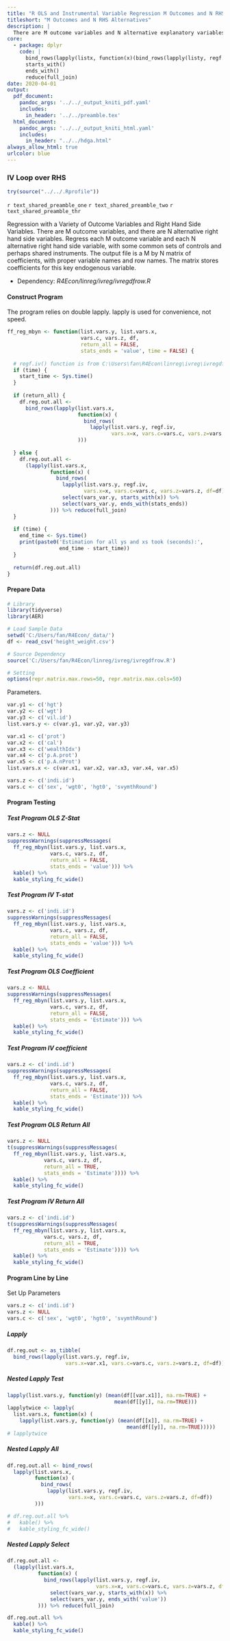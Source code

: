 ```yaml
---
title: "R OLS and Instrumental Variable Regression M Outcomes and N RHS Alternatives"
titleshort: "M Outcomes and N RHS Alternatives"
description: |
  There are M outcome variables and N alternative explanatory variables. Regress all M outcome variables on N endogenous/independent right hand side variables one by one, with controls and/or IVs, collect coefficients.
core:
  - package: dplyr
    code: |
      bind_rows(lapply(listx, function(x)(bind_rows(lapply(listy, regf.iv)))
      starts_with()
      ends_with()
      reduce(full_join)
date: 2020-04-01
output:
  pdf_document:
    pandoc_args: '../../_output_kniti_pdf.yaml'
    includes:
      in_header: '../../preamble.tex'
  html_document:
    pandoc_args: '../../_output_kniti_html.yaml'
    includes:
      in_header: "../../hdga.html"
always_allow_html: true
urlcolor: blue
---
```



### IV Loop over RHS

```r
try(source("../../.Rprofile"))
```

`r text_shared_preamble_one`
`r text_shared_preamble_two`
`r text_shared_preamble_thr`

Regression with a Variety of Outcome Variables and Right Hand Side Variables. There are M outcome variables, and there are N alternative right hand side variables. Regress each M outcome variable and each N alternative right hand side variable, with some common sets of controls and perhaps shared instruments. The output file is a M by N matrix of coefficients, with proper variable names and row names. The matrix stores coefficients for this key endogenous variable.

- Dependency: *R4Econ/linreg/ivreg/ivregdfrow.R*

#### Construct Program

The program relies on double lapply. lapply is used for convenience, not speed.

```r
ff_reg_mbyn <- function(list.vars.y, list.vars.x,
                        vars.c, vars.z, df,
                        return_all = FALSE,
                        stats_ends = 'value', time = FALSE) {
  
  # regf.iv() function is from C:\Users\fan\R4Econ\linreg\ivreg\ivregdfrow.R
  if (time) {
    start_time <- Sys.time()
  }
  
  if (return_all) {
    df.reg.out.all <- 
      bind_rows(lapply(list.vars.x,
                       function(x) (
                         bind_rows(
                           lapply(list.vars.y, regf.iv, 
                                  vars.x=x, vars.c=vars.c, vars.z=vars.z, df=df))
                       )))
    
  } else {
    df.reg.out.all <- 
      (lapply(list.vars.x,
              function(x) (
                bind_rows(
                  lapply(list.vars.y, regf.iv, 
                         vars.x=x, vars.c=vars.c, vars.z=vars.z, df=df)) %>%
                  select(vars_var.y, starts_with(x)) %>%
                  select(vars_var.y, ends_with(stats_ends))
              ))) %>% reduce(full_join)
  }
  
  if (time) {
    end_time <- Sys.time()
    print(paste0('Estimation for all ys and xs took (seconds):', 
                 end_time - start_time))
  }
  
  return(df.reg.out.all)
}
```

#### Prepare Data

```r
# Library
library(tidyverse)
library(AER)

# Load Sample Data
setwd('C:/Users/fan/R4Econ/_data/')
df <- read_csv('height_weight.csv')

# Source Dependency
source('C:/Users/fan/R4Econ/linreg/ivreg/ivregdfrow.R')

# Setting
options(repr.matrix.max.rows=50, repr.matrix.max.cols=50)
```

Parameters.

```r
var.y1 <- c('hgt')
var.y2 <- c('wgt')
var.y3 <- c('vil.id')
list.vars.y <- c(var.y1, var.y2, var.y3)

var.x1 <- c('prot')
var.x2 <- c('cal')
var.x3 <- c('wealthIdx')
var.x4 <- c('p.A.prot')
var.x5 <- c('p.A.nProt')
list.vars.x <- c(var.x1, var.x2, var.x3, var.x4, var.x5)

vars.z <- c('indi.id')
vars.c <- c('sex', 'wgt0', 'hgt0', 'svymthRound')
```

#### Program Testing

##### Test Program OLS Z-Stat

```r
vars.z <- NULL
suppressWarnings(suppressMessages(
  ff_reg_mbyn(list.vars.y, list.vars.x,
              vars.c, vars.z, df,
              return_all = FALSE,
              stats_ends = 'value'))) %>%
  kable() %>%
  kable_styling_fc_wide()
```

##### Test Program IV T-stat

```r
vars.z <- c('indi.id')
suppressWarnings(suppressMessages(
  ff_reg_mbyn(list.vars.y, list.vars.x,
              vars.c, vars.z, df,
              return_all = FALSE,
              stats_ends = 'value'))) %>%
  kable() %>%
  kable_styling_fc_wide()
```

##### Test Program OLS Coefficient

```r
vars.z <- NULL
suppressWarnings(suppressMessages(
  ff_reg_mbyn(list.vars.y, list.vars.x,
              vars.c, vars.z, df,
              return_all = FALSE,
              stats_ends = 'Estimate'))) %>%
  kable() %>%
  kable_styling_fc_wide()
```

##### Test Program IV coefficient

```r
vars.z <- c('indi.id')
suppressWarnings(suppressMessages(
  ff_reg_mbyn(list.vars.y, list.vars.x,
              vars.c, vars.z, df,
              return_all = FALSE,
              stats_ends = 'Estimate'))) %>%
  kable() %>%
  kable_styling_fc_wide()
```

##### Test Program OLS Return All

```r
vars.z <- NULL
t(suppressWarnings(suppressMessages(
  ff_reg_mbyn(list.vars.y, list.vars.x,
            vars.c, vars.z, df,
            return_all = TRUE,
            stats_ends = 'Estimate')))) %>%
  kable() %>%
  kable_styling_fc_wide()
```

##### Test Program IV Return All

```r
vars.z <- c('indi.id')
t(suppressWarnings(suppressMessages(
  ff_reg_mbyn(list.vars.y, list.vars.x,
            vars.c, vars.z, df,
            return_all = TRUE,
            stats_ends = 'Estimate')))) %>%
  kable() %>%
  kable_styling_fc_wide()
```

#### Program Line by Line

Set Up Parameters

```r
vars.z <- c('indi.id')
vars.z <- NULL
vars.c <- c('sex', 'wgt0', 'hgt0', 'svymthRound')
```

##### Lapply

```r
df.reg.out <- as_tibble(
  bind_rows(lapply(list.vars.y, regf.iv, 
                   vars.x=var.x1, vars.c=vars.c, vars.z=vars.z, df=df)))
```

##### Nested Lapply Test

```r
lapply(list.vars.y, function(y) (mean(df[[var.x1]], na.rm=TRUE) + 
                                   mean(df[[y]], na.rm=TRUE)))
lapplytwice <- lapply(
  list.vars.x, function(x) (
    lapply(list.vars.y, function(y) (mean(df[[x]], na.rm=TRUE) + 
                                       mean(df[[y]], na.rm=TRUE)))))
# lapplytwice
```

##### Nested Lapply All

```r
df.reg.out.all <- bind_rows(
  lapply(list.vars.x,
         function(x) (
           bind_rows(
             lapply(list.vars.y, regf.iv, 
                    vars.x=x, vars.c=vars.c, vars.z=vars.z, df=df))
         )))
```

```r
# df.reg.out.all %>%
#   kable() %>%
#   kable_styling_fc_wide()
```

##### Nested Lapply Select

```r
df.reg.out.all <- 
  (lapply(list.vars.x,
          function(x) (
            bind_rows(lapply(list.vars.y, regf.iv, 
                             vars.x=x, vars.c=vars.c, vars.z=vars.z, df=df)) %>%
              select(vars_var.y, starts_with(x)) %>%
              select(vars_var.y, ends_with('value'))
          ))) %>% reduce(full_join)
```

```r
df.reg.out.all %>%
  kable() %>%
  kable_styling_fc_wide()
```
